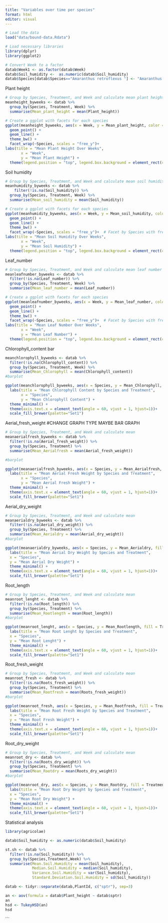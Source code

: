 ```yaml
---
title: "Variables over time per species"
format: html
editor: visual
---
```


```r
# Load the data
load("data/bound-data.Rdata")

# Load necessary libraries
library(dplyr)
library(ggplot2)

# Convert Week to a factor
datab$Week1 <- as.factor(datab$Week)
datab$Soil_humidity <-  as.numeric(datab$Soil_humidity)
datab$Species[datab$Species=="Amaranthus retroflexus "] <- "Amaranthus retroflexus" 
```

Plant height

```r
# Group by Species, Treatment, and Week and calculate mean plant height
meanheight_byweeks <- datab %>%
  group_by(Species, Treatment, Week) %>%
  summarise(Mean_plant_height = mean(Plant_height))

# Create a ggplot with facets for each species
ggplot(meanheight_byweeks, aes(x = Week, y = Mean_plant_height, color = Treatment, group = Treatment)) +
  geom_point() +
  geom_line() +
  theme_bw() +
  facet_wrap(~Species, scales = "free_y")+
labs(title = "Mean Plant Height Over Weeks",
       x = "Week",
       y = "Mean Plant Height") +
  theme(legend.position = "top", legend.box.background = element_rect(colour = "black")) # Facet by Species with free y-axis scales

```

Soil humidity

```r
# Group by Species, Treatment, and Week and calculate mean soil humidity
meanhumidity_byweeks <- datab %>%
    filter(!is.na(Soil_humidity)) %>%
  group_by(Species, Treatment, Week) %>%
  summarise(Mean_soil_humidity = mean(Soil_humidity))

# Create a ggplot with facets for each species 
ggplot(meanhumidity_byweeks, aes(x = Week, y = Mean_soil_humidity, color = Treatment, group = Treatment)) +
  geom_point() +
  geom_line() +
  theme_bw() +
  facet_wrap(~Species, scales = "free_y")+  # Facet by Species with free y-axis scales
labs(title = "Mean Soil Humidity Over Weeks",
       x = "Week",
       y = "Mean Soil Humidity") +
  theme(legend.position = "top", legend.box.background = element_rect(colour = "black"))
```

Leaf_number
```r
# Group by Species, Treatment, and Week and calculate mean leaf number
meanleafnumber_byweeks <- datab %>%
  filter(!is.na(Leaf_number)) %>%
  group_by(Species, Treatment, Week) %>%
  summarise(Mean_leaf_number = mean(Leaf_number))

# Create a ggplot with facets for each species
ggplot(meanleafnumber_byweeks, aes(x = Week, y = Mean_leaf_number, color = Treatment, group = Treatment)) +
  geom_point() +
  geom_line() +
  theme_bw() +
  facet_wrap(~Species, scales = "free_y")+  # Facet by Species with free y-axis scales
labs(title = "Mean Leaf Number Over Weeks",
       x = "Week",
       y = "Mean Leaf Number") +
  theme(legend.position = "top", legend.box.background = element_rect(colour = "black"))
```


Chlorophyll_content bar
```r
meanchlorophyll_byweeks <- datab %>%
  filter(!is.na(Chlorophyll_content)) %>%
  group_by(Species, Treatment, Week) %>%
  summarise(Mean_Chlorophyll = mean(Chlorophyll_content))
#barplot

ggplot(meanchlorophyll_byweeks, aes(x = Species, y = Mean_Chlorophyll, fill = Treatment, colour = Treatment)) +   geom_bar(stat = "identity", position = "dodge")+
  labs(title = "Mean Chlorophyll Content by Species and Treatment",
       x = "Species",
       y = "Mean Chlorophyll Content") +
  theme_minimal() +
  theme(axis.text.x = element_text(angle = 60, vjust = 1, hjust=1))+
  scale_fill_brewer(palette="Set1") 
```


Aerial_fresh_weight #CHANGE GRAPH TYPE MAYBE BAR GRAPH
```r
# Group by Species, Treatment, and Week and calculate mean 
meanaerialfresh_byweeks <- datab %>%
  filter(!is.na(Aerial_fresh_weight)) %>%
  group_by(Species, Treatment) %>%
  summarise(Mean_Aerialfresh = mean(Aerial_fresh_weight))

#barplot

ggplot(meanaerialfresh_byweeks, aes(x = Species, y = Mean_Aerialfresh, fill = Treatment, colour = Treatment)) +   geom_bar(stat = "identity", position = "dodge")+
  labs(title = "Mean Aerial Fresh Weight by Species and Treatment",
       x = "Species",
       y = "Mean Aerial Fresh Weight") +
  theme_minimal() +
  theme(axis.text.x = element_text(angle = 60, vjust = 1, hjust=1))+
  scale_fill_brewer(palette="Set1") 

```

Aerial_dry_weight
```r
# Group by Species, Treatment, and Week and calculate mean 
meanaerialdry_byweeks <- datab %>%
  filter(!is.na(Aerial_dry_weight)) %>%
  group_by(Species, Treatment) %>%
  summarise(Mean_Aerialdry = mean(Aerial_dry_weight))
#barplot

ggplot(meanaerialdry_byweeks, aes(x = Species, y = Mean_Aerialdry, fill = Treatment, colour = Treatment)) +   geom_bar(stat = "identity", position = "dodge")+
  labs(title = "Mean Aerial Dry Weight by Species and Treatment",
  x = "Species",
  y = "Mean Aerial Dry Weight") +
  theme_minimal() +
  theme(axis.text.x = element_text(angle = 60, vjust = 1, hjust=1))+
  scale_fill_brewer(palette="Set1") 
```

Root_length 
```r
# Group by Species, Treatment, and Week and calculate mean 
meanroot_lenght <- datab %>%
  filter(!is.na(Root_length)) %>%
  group_by(Species, Treatment) %>%
  summarise(Mean_Rootlength = mean(Root_length))
#barplot

ggplot(meanroot_lenght, aes(x = Species, y = Mean_Rootlength, fill = Treatment, colour = Treatment)) +   geom_bar(stat = "identity", position = "dodge")+
  labs(title = "Mean Root Lenght by Species and Treatment",
  x = "Species",
  y = "Mean Root Lenght") +
  theme_minimal() +
  theme(axis.text.x = element_text(angle = 60, vjust = 1, hjust=1))+
  scale_fill_brewer(palette="Set1")
```

Root_fresh_weight
```r
# Group by Species, Treatment, and Week and calculate mean 
meanroot_fresh <- datab %>%
  filter(!is.na(Roots_fresh_weight)) %>%
  group_by(Species, Treatment) %>%
  summarise(Mean_Rootfresh = mean(Roots_fresh_weight))
#barplot

ggplot(meanroot_fresh, aes(x = Species, y = Mean_Rootfresh, fill = Treatment, colour = Treatment)) +   geom_bar(stat = "identity", position = "dodge")+
  labs(title = "Mean Root Fresh Weight by Species and Treatment",
  x = "Species",
  y = "Mean Root Fresh Weight") +
  theme_minimal() +
  theme(axis.text.x = element_text(angle = 60, vjust = 1, hjust=1))+
  scale_fill_brewer(palette="Set1")
```

Root_dry_weight
```r
# Group by Species, Treatment, and Week and calculate mean 
meanroot_dry <- datab %>%
  filter(!is.na(Roots_dry_weight)) %>%
  group_by(Species, Treatment) %>%
  summarise(Mean_Rootdry = mean(Roots_dry_weight))
#barplot

ggplot(meanroot_dry, aes(x = Species, y = Mean_Rootdry, fill = Treatment, colour = Treatment)) +   geom_bar(stat = "identity", position = "dodge")+
  labs(title = "Mean Root Dry Weight by Species and Treatment",
  x = "Species",
  y = "Mean Root Dry Weight") +
  theme_minimal() +
  theme(axis.text.x = element_text(angle = 60, vjust = 1, hjust=1))+
  scale_fill_brewer(palette="Set1")
```


Statistical analysis

```r
library(agricolae)

datab$Soil_humidity <- as.numeric(datab$Soil_humidity)

st.sh <- datab %>%
  filter(!is.na(Soil_humidity)) %>%
  group_by(Species,Treatment,Week) %>%
  summarise(Mean.Soil.Humidity = mean(Soil_humidity),
            Median.Soil.Humidity = median(Soil_humidity),
            Variance.Soil.Humidity = var(Soil_humidity),
            Standard.Deviation.Soil.Humidity = sd(Soil_humidity))

datab <- tidyr::separate(datab,PlantId, c("sptr"), sep=3)

an <- aov(formula = datab$Plant_height ~ datab$sptr)
an
hsd <- TukeyHSD(an)
hsd
```

\`\`\`

